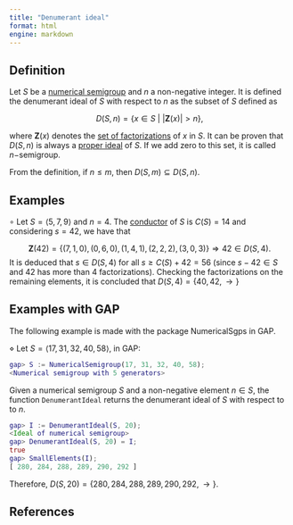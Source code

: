 ```yaml
---
title: "Denumerant ideal"
format: html
engine: markdown
---
```


<!-- ??? -->

## Definition

Let $S$ be a [numerical semigroup](../Basic-concepts/Numerical-semigroup.qmd) and $n$ a non-negative integer. It is defined the denumerant ideal of $S$ with respect to $n$ as the subset of $S$ defined as

$$
D(S, n) = \{x \in S ~ | ~ |\mathbf{Z}(x)| > n \},
$$

where $\mathbf{Z}(x)$ denotes the [set of factorizations](../Presentations-NS/Set-of-factorizations.qmd) of $x$ in $S$. It can be proven that $D(S, n)$ is always a [proper ideal](Proper-ideal.qmd) of $S$. If we add zero to this set, it is called $n-$semigroup.

From the definition, if $n \le m$, then $D(S, m) \subseteq D(S, n)$.

## Examples

$\circ$ Let $S = \langle 5, 7, 9 \rangle$ and $n = 4$. The [conductor](../Basic-concepts/Conductor.qmd) of $S$ is $C(S) = 14$ and considering $s = 42$, we have that

$$
\mathbf{Z}(42) = \{(7, 1, 0), (0, 6, 0), (1, 4, 1), (2, 2, 2), (3, 0, 3) \} \Longrightarrow 42 \in D(S, 4).
$$ It is deduced that $s \in D(S, 4)$ for all $s \ge C(S) + 42 = 56$ (since $s - 42 \in S$ and $42$ has more than $4$ factorizations). Checking the factorizations on the remaining elements, it is concluded that $D(S, 4) = \{40, 42, \rightarrow \}$

## Examples with GAP

The following example is made with the package NumericalSgps in GAP.

$\diamond$ Let $S = \langle 17, 31, 32, 40, 58 \rangle$, in GAP:

``` gap
gap> S := NumericalSemigroup(17, 31, 32, 40, 58);
<Numerical semigroup with 5 generators>
```

Given a numerical semigroup $S$ and a non-negative element $n \in S$, the function `DenumerantIdeal` returns the denumerant ideal of $S$ with respect to to $n$.

``` gap
gap> I := DenumerantIdeal(S, 20);
<Ideal of numerical semigroup>
gap> DenumerantIdeal(S, 20) = I;
true
gap> SmallElements(I);
[ 280, 284, 288, 289, 290, 292 ]
```

Therefore, $D(S, 20) = \{280, 284, 288, 289, 290, 292, \rightarrow\}$.

## References
